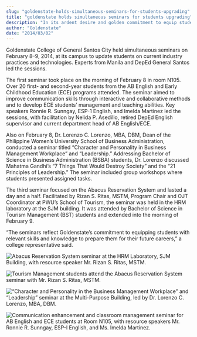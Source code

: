 ```yaml
---
slug: "goldenstate-holds-simultaneous-seminars-for-students-upgrading"
title: "goldenstate holds simultaneous seminars for students upgrading"
description: "In its ardent desire and golden commitment to equip students with the latest updates on..."
author: "Goldenstate"
date: "2014/03/02"
---
```


Goldenstate College of General Santos City held simultaneous seminars on February 8–9, 2014, at its campus to update students on current industry practices and technologies. Experts from Manila and DepEd General Santos led the sessions.

The first seminar took place on the morning of February 8 in room N105. Over 20 first- and second-year students from the AB English and Early Childhood Education (ECE) programs attended. The seminar aimed to improve communication skills through interactive and collaborative methods and to develop ECE students’ management and teaching abilities. Key speakers Ronnie R. Sunngay, ESP-1 English, and Imelda Martinez led the sessions, with facilitation by Nelida P. Asedillo, retired DepEd English supervisor and current department head of AB English/ECE.

Also on February 8, Dr. Lorenzo C. Lorenzo, MBA, DBM, Dean of the Philippine Women’s University School of Business Administration, conducted a seminar titled “Character and Personality in Business Management Workplace” and “Leadership.” Addressing Bachelor of Science in Business Administration (BSBA) students, Dr. Lorenzo discussed Mahatma Gandhi’s “7 Things That Would Destroy Society” and the “21 Principles of Leadership.” The seminar included group workshops where students presented assigned tasks.

The third seminar focused on the Abacus Reservation System and lasted a day and a half. Facilitated by Rizan S. Ritas, MSTM, Program Chair and OJT Coordinator at PWU’s School of Tourism, the seminar was held in the HRM laboratory at the SJM building. It was attended by Bachelor of Science in Tourism Management (BST) students and extended into the morning of February 9.

“The seminars reflect Goldenstate’s commitment to equipping students with relevant skills and knowledge to prepare them for their future careers,” a college representative said.

![Abacus Reservation System seminar at the HRM Laboratory, SJM Building, with resource speaker Mr. Rizan S. Ritas, MSTM.](https://www.goldenstate.edu.ph/wp-content/uploads/2020/03/goldenstate-seminar-2014-02.jpg)

![Tourism Management students attend the Abacus Reservation System seminar with Mr. Rizan S. Ritas, MSTM.](https://www.goldenstate.edu.ph/wp-content/uploads/2020/03/goldenstate-seminar-2014-03.jpg)

![“Character and Personality in the Business Management Workplace” and “Leadership” seminar at the Multi-Purpose Building, led by Dr. Lorenzo C. Lorenzo, MBA, DBM.](https://www.goldenstate.edu.ph/wp-content/uploads/2020/03/goldenstate-seminar-2014-04.jpg)

![Communication enhancement and classroom management seminar for AB English and ECE students at Room N105, with resource speakers Mr. Ronnie R. Sunngay, ESP-I English, and Ms. Imelda Martinez.](https://www.goldenstate.edu.ph/wp-content/uploads/2020/03/goldenstate-seminar-2014-05.jpg)
